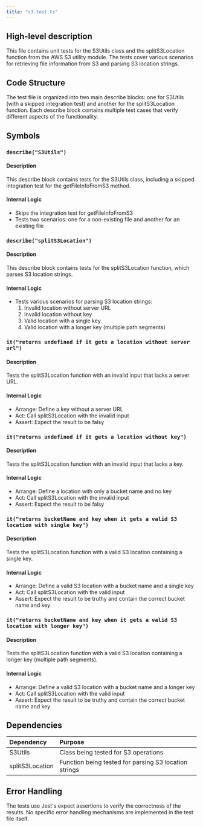 ```yaml
---
title: "s3.test.ts"
---
```


## High-level description
This file contains unit tests for the S3Utils class and the splitS3Location function from the AWS S3 utility module. The tests cover various scenarios for retrieving file information from S3 and parsing S3 location strings.

## Code Structure
The test file is organized into two main describe blocks: one for S3Utils (with a skipped integration test) and another for the splitS3Location function. Each describe block contains multiple test cases that verify different aspects of the functionality.

## Symbols

### `describe("S3Utils")`
#### Description
This describe block contains tests for the S3Utils class, including a skipped integration test for the getFileInfoFromS3 method.

#### Internal Logic
- Skips the integration test for getFileInfoFromS3
- Tests two scenarios: one for a non-existing file and another for an existing file

### `describe("splitS3Location")`
#### Description
This describe block contains tests for the splitS3Location function, which parses S3 location strings.

#### Internal Logic
- Tests various scenarios for parsing S3 location strings:
  1. Invalid location without server URL
  2. Invalid location without key
  3. Valid location with a single key
  4. Valid location with a longer key (multiple path segments)

### `it("returns undefined if it gets a location without server url")`
#### Description
Tests the splitS3Location function with an invalid input that lacks a server URL.

#### Internal Logic
- Arrange: Define a key without a server URL
- Act: Call splitS3Location with the invalid input
- Assert: Expect the result to be falsy

### `it("returns undefined if it gets a location without key")`
#### Description
Tests the splitS3Location function with an invalid input that lacks a key.

#### Internal Logic
- Arrange: Define a location with only a bucket name and no key
- Act: Call splitS3Location with the invalid input
- Assert: Expect the result to be falsy

### `it("returns bucketName and key when it gets a valid S3 location with single key")`
#### Description
Tests the splitS3Location function with a valid S3 location containing a single key.

#### Internal Logic
- Arrange: Define a valid S3 location with a bucket name and a single key
- Act: Call splitS3Location with the valid input
- Assert: Expect the result to be truthy and contain the correct bucket name and key

### `it("returns bucketName and key when it gets a valid S3 location with longer key")`
#### Description
Tests the splitS3Location function with a valid S3 location containing a longer key (multiple path segments).

#### Internal Logic
- Arrange: Define a valid S3 location with a bucket name and a longer key
- Act: Call splitS3Location with the valid input
- Assert: Expect the result to be truthy and contain the correct bucket name and key

## Dependencies
| Dependency | Purpose |
|:-----------|:--------|
| S3Utils | Class being tested for S3 operations |
| splitS3Location | Function being tested for parsing S3 location strings |

## Error Handling
The tests use Jest's expect assertions to verify the correctness of the results. No specific error handling mechanisms are implemented in the test file itself.